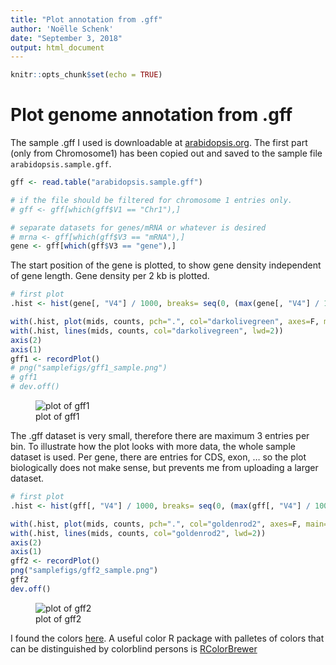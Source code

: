 ```yaml
---
title: "Plot annotation from .gff"
author: 'Noëlle Schenk'
date: "September 3, 2018"
output: html_document
---
```


```r
knitr::opts_chunk$set(echo = TRUE)
```

# Plot genome annotation from .gff
The sample .gff I used is downloadable at [arabidopsis.org](https://www.arabidopsis.org/download_files/Genes/TAIR10_genome_release/TAIR10_gff3/TAIR10_GFF3_genes_transposons.gff). The first part (only from Chromosome1) has been copied out and saved to the sample file `arabidopsis.sample.gff`.

```r
gff <- read.table("arabidopsis.sample.gff")

# if the file should be filtered for chromosome 1 entries only.
# gff <- gff[which(gff$V1 == "Chr1"),]

# separate datasets for genes/mRNA or whatever is desired
# mrna <- gff[which(gff$V3 == "mRNA"),]
gene <- gff[which(gff$V3 == "gene"),]
```


The start position of the gene is plotted, to show gene density independent of gene length. Gene density per 2 kb is plotted.
```r
# first plot
.hist <- hist(gene[, "V4"] / 1000, breaks= seq(0, (max(gene[, "V4"] / 1000) + 2), by=2), plot = F)

with(.hist, plot(mids, counts, pch=".", col="darkolivegreen", axes=F, main="Arabidopsis gene density Sample", ylab="number of genes per 2 kb", xlab="Chromosome 1"))
with(.hist, lines(mids, counts, col="darkolivegreen", lwd=2))
axis(2)
axis(1)
gff1 <- recordPlot()
# png("samplefigs/gff1_sample.png")
# gff1
# dev.off()
```

![plot of gff1](./samplefigs/gff1_sample.png)

The .gff dataset is very small, therefore there are maximum 3 entries per bin. To illustrate how the plot looks with more data, the whole sample dataset is used. Per gene, there are entries for CDS, exon, ... so the plot biologically does not make sense, but prevents me from uploading a larger dataset.

```r
# first plot
.hist <- hist(gff[, "V4"] / 1000, breaks= seq(0, (max(gff[, "V4"] / 1000) + 2), by=2), plot = F)

with(.hist, plot(mids, counts, pch=".", col="goldenrod2", axes=F, main="Arabidopsis gff entry density Sample", ylab="number of genes per 2 kb", xlab="Chromosome 1"))
with(.hist, lines(mids, counts, col="goldenrod2", lwd=2))
axis(2)
axis(1)
gff2 <- recordPlot()
png("samplefigs/gff2_sample.png")
gff2
dev.off()
```

![plot of gff2](./samplefigs/gff2_sample.png)

I found the colors [here](http://www.stat.columbia.edu/~tzheng/files/Rcolor.pdf). A useful color R package with palletes of colors that can be distinguished by colorblind persons is [RColorBrewer](https://www.rdocumentation.org/packages/RColorBrewer/versions/1.1-2)